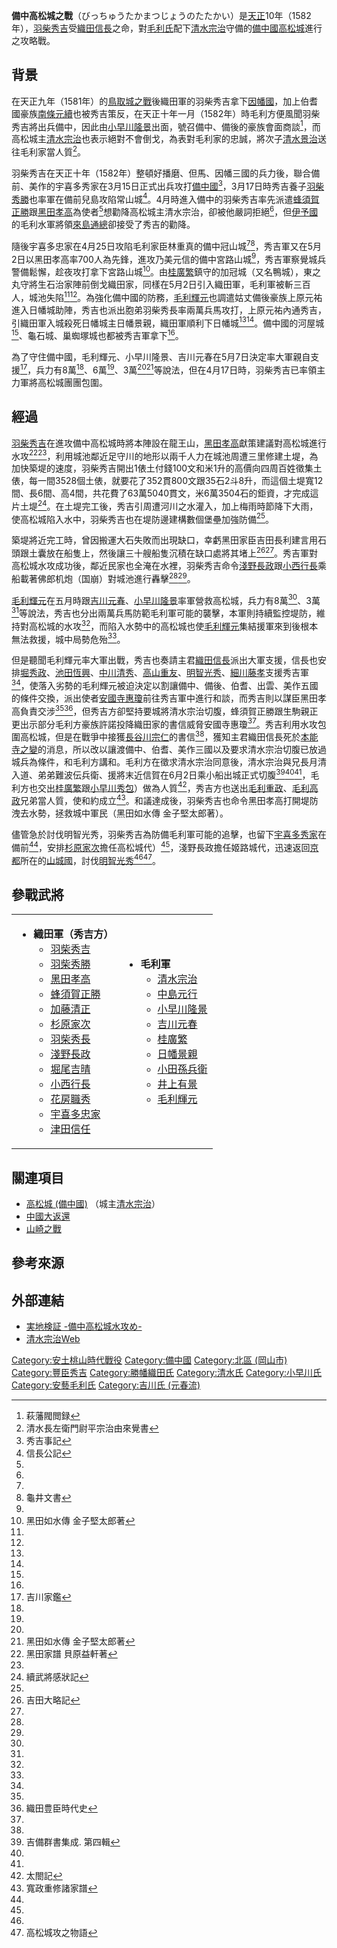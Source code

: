 {{Infobox Military Conflict|
|conflict=備中高松城之戰
|partof=[[戰國時代_(日本)|戰國時代]]
|image=[[File:Takamatsumizuseme2.jpg|300px]]
|caption=赤松之城水責之圖
|date=[[天正_(日本)|天正]]10年（1582年）4月 - 6月4日
|place=[[備中國|備中國]]高松（[[岡山縣|岡山縣]][[岡山市|岡山市]][[北區_(岡山市)|北區]]高松）
|result=秀吉軍和毛利軍講和，[[清水宗治|清水宗治]]自害
|combatant1=[[File:Oda_emblem.svg|15px]]織田軍
|combatant2=[[File:Ichimonjimitsuboshi.svg|15px]]毛利軍
|commander1=[[File:Go-shichi_no_kiri_crest.svg|15px]][[豐臣秀吉|羽柴秀吉]]
|commander2=[[清水宗治|清水宗治]]{{KIA}}<br>[[File:Ichimonjimitsuboshi.svg|15px]][[毛利輝元|毛利輝元]]<br>[[File:Hidari_mitsudomoe.svg|15px]][[小早川隆景|小早川隆景]]<br>[[File:Kuyo_(inverted).svg|15px]][[吉川元春|吉川元春]]
|strength1=2萬1千<ref name="#1">黑田如水 福本日南著</ref>3萬<ref name="#2">豐鑑</ref><br>尚未到達援軍62500(織田+明智)<br>8萬<ref>江系譜</ref><ref name="#3">毛利家日記</ref><ref name="#4">備前軍記</ref>
|strength2=1200人~5,000(含避難農民)<ref name="#1"/><br>8萬（毛利援軍）<ref name="#5">毛利秀元記</ref>、5萬<ref>豐臣秀吉譜</ref>、6萬（毛利援軍）<ref name="#6">繪本太閤記</ref>、3萬（毛利援軍）<ref name="#7">續本朝通鑑二百十</ref>
|casualties1=不明
|casualties2=不明
}}
{{Campaignbox Toyotomi}}

'''備中高松城之戰'''（びっちゅうたかまつじょうのたたかい）是[[天正_(日本)|天正]]10年（1582年），[[豐臣秀吉|羽柴秀吉]]受[[織田信長|織田信長]]之命，對[[毛利氏|毛利氏]]配下[[清水宗治|清水宗治]]守備的[[備中國|備中國]][[高松城_(備中國)|高松城]]進行之攻略戰。
==背景==
在天正九年（1581年）的[[鳥取城之戰|鳥取城之戰]]後織田軍的羽柴秀吉拿下[[因幡國|因幡國]]，加上伯耆國豪族[[南條元續|南條元續]]也被秀吉策反，在天正十年一月（1582年）時毛利方便風聞羽柴秀吉將出兵備中，因此由[[小早川隆景|小早川隆景]]出面，號召備中、備後的豪族會面商談<ref name="#8">萩藩閥閲録</ref>，而高松城主[[清水宗治|清水宗治]]也表示絕對不會倒戈，為表對毛利家的忠誠，將次子[[清水景治|清水景治]]送往毛利家當人質<ref name="#9">清水長左衛門尉平宗治由來覺書</ref>。

羽柴秀吉在天正十年（1582年）整頓好播磨、但馬、因幡三國的兵力後，聯合備前、美作的宇喜多秀家在3月15日正式出兵攻打[[備中國|備中國]]<ref name="#10">秀吉事記</ref>，3月17日時秀吉養子[[羽柴秀勝|羽柴秀勝]]也率軍在備前兒島攻陷常山城<ref name="#11">信長公記</ref>。4月時進入備中的羽柴秀吉率先派遣[[蜂須賀正勝|蜂須賀正勝]]跟[[黑田孝高|黑田孝高]]為使者<ref name="#9"/>想勸降高松城主清水宗治，卻被他嚴詞拒絕<ref name="#8"/>，但[[伊予國|伊予國]]的毛利水軍將領[[來島通總|來島通總]]卻接受了秀吉的勸降。

隨後宇喜多忠家在4月25日攻陷毛利家臣林重真的備中冠山城<ref name="#8"/><ref name="#12">龜井文書</ref>，秀吉軍又在5月2日以黑田孝高率700人為先鋒，進攻乃美元信的備中宮路山城<ref name="#3"/>，秀吉軍察覺城兵警備鬆懈，趁夜攻打拿下宮路山城<ref name="#13">黑田如水傳  金子堅太郎著</ref>。由[[桂廣繁|桂廣繁]]鎮守的加冠城（又名鴨城），東之丸守將生石治家陣前倒戈織田家，同樣在5月2日引入織田軍，毛利軍被斬三百人，城池失陷<ref name="#12"/><ref name="#3"/>。為強化備中國的防務，[[毛利輝元|毛利輝元]]也調遣姑丈備後豪族上原元祐進入日幡城助陣，秀吉也派出胞弟羽柴秀長率兩萬兵馬攻打，上原元祐內通秀吉，引織田軍入城殺死日幡城主日幡景親，織田軍順利下日幡城<ref name="#4"/><ref name="#6"/>。備中國的河屋城<ref name="#7"/>、龜石城、巢蜘塚城也都被秀吉軍拿下<ref name="#12"/>。

為了守住備中國，毛利輝元、小早川隆景、吉川元春在5月7日決定率大軍親自支援<ref>吉川家鑑</ref>，兵力有8萬<ref name="#5"/>、6萬<ref name="#6"/>、3萬<ref name="#7"/><ref>黑田如水傳 金子堅太郎著</ref>等說法，但在4月17日時，羽柴秀吉已率領主力軍將高松城團團包圍。

==經過==
[[羽柴秀吉|羽柴秀吉]]在進攻備中高松城時將本陣設在龍王山，[[黑田孝高|黑田孝高]]獻策建議對高松城進行水攻<ref>黑田家譜  貝原益軒著</ref><ref name="#13"/>，利用城池鄰近足守川的地形以兩千人力在城池周遭三里修建土堤，為加快築堤的速度，羽柴秀吉開出1俵土付錢100文和米1升的高價向四周百姓徵集土俵，每一間3528個土俵，就要花了352貫800文跟35石2斗8升，而這個土堤寬12間、長6間、高4間，共花費了63萬5040貫文，米6萬3504石的鉅資，才完成這片土堤<ref>續武將感狀記</ref>。在土堤完工後，秀吉引周遭河川之水灌入，加上梅雨時節降下大雨，使高松城陷入水中，羽柴秀吉也在堤防邊建構數個堡壘加強防備<ref name="#7"/>。

築堤將近完工時，曾因搬運大石失敗而出現缺口，幸虧黑田家臣吉田長利建言用石頭跟土囊放在船隻上，然後讓三十艘船隻沉積在缺口處將其堵上<ref>吉田大略記</ref><ref name="#13"/>。秀吉軍對高松城水攻成功後，鄰近民家也全淹在水裡，羽柴秀吉命令[[淺野長政|淺野長政]]跟[[小西行長|小西行長]]乘船載著佛郎机炮（国崩）對城池進行轟擊<ref name="#6"/><ref name="#13"/>。

[[毛利輝元|毛利輝元]]在五月時跟[[吉川元春|吉川元春]]、[[小早川隆景|小早川隆景]]率軍營救高松城，兵力有8萬<ref name="#5"/>、3萬<ref name="#7"/>等說法，秀吉也分出兩萬兵馬防範毛利軍可能的襲擊，本軍則持續監控堤防，維持對高松城的水攻<ref name="#7"/>，而陷入水勢中的高松城也使[[毛利輝元|毛利輝元]]集結援軍來到後根本無法救援，城中局勢危殆<ref name="#2"/>。

但是聽聞毛利輝元率大軍出戰，秀吉也奏請主君[[織田信長|織田信長]]派出大軍支援，信長也安排[[堀秀政|堀秀政]]、[[池田恆興|池田恆興]]、[[中川清秀|中川清秀]]、[[高山重友|高山重友]]、[[明智光秀|明智光秀]]、[[細川藤孝|細川藤孝]]支援秀吉軍<ref name="#11"/>，使落入劣勢的毛利輝元被迫決定以割讓備中、備後、伯耆、出雲、美作五國的條件交換，派出使者[[安國寺惠瓊|安國寺惠瓊]]前往秀吉軍中進行和談，而秀吉則以謀臣黑田孝高負責交涉<ref name="#1"/><ref>織田豊臣時代史</ref>，但秀吉方卻堅持要城將清水宗治切腹，蜂須賀正勝跟生駒親正更出示部分毛利方豪族許諾投降織田家的書信威脅安國寺惠瓊<ref name="#1"/>。秀吉利用水攻包圍高松城，但是在戰爭中接獲[[長谷川宗仁|長谷川宗仁]]的書信<ref name="#4"/>，獲知主君織田信長死於[[本能寺之變|本能寺之變]]的消息，所以改以讓渡備中、伯耆、美作三國以及要求清水宗治切腹已放過城兵為條件，和毛利方講和。毛利方在徵求清水宗治同意後，清水宗治與兄長月清入道、弟弟難波伝兵衛、援將末近信賀在6月2日乘小船出城正式切腹<ref>吉備群書集成. 第四輯</ref><ref name="#4"/><ref name="#10"/>，毛利方也交出[[桂廣繁|桂廣繁]]跟[[小早川秀包|小早川秀包]]）做為人質<ref>太閤記</ref>，秀吉方也送出[[毛利重政|毛利重政]]、[[毛利高政|毛利高政]]兄弟當人質，使和約成立<ref>寬政重修諸家譜</ref>。和議達成後，羽柴秀吉也命令黑田孝高打開堤防洩去水勢，拯救城中軍民（黑田如水傳 金子堅太郎著）。

儘管急於討伐明智光秀，羽柴秀吉為防備毛利軍可能的追擊，也留下[[宇喜多秀家|宇喜多秀家]]在備前<ref name="#4"/>，安排[[杉原家次|杉原家次]]擔任高松城代）<ref name="#7"/>，淺野長政擔任姬路城代，迅速返回[[京都|京都]]所在的[[山城國|山城國]]，討伐[[明智光秀|明智光秀]]<ref name="#7"/><ref>高松城攻之物語</ref>。

== 參戰武將 ==
{|
|-
|valign=top|
* '''織田軍（秀吉方）'''
** [[豐臣秀吉|羽柴秀吉]]
** [[羽柴秀勝|羽柴秀勝]]
** [[黑田孝高|黑田孝高]]
** [[蜂須賀正勝|蜂須賀正勝]]
** [[加藤清正|加藤清正]]
** [[杉原家次|杉原家次]]
** [[豐臣秀長|羽柴秀長]]
** [[淺野長政|淺野長政]]
** [[堀尾吉晴|堀尾吉晴]]
** [[小西行長|小西行長]]
** [[花房職秀|花房職秀]]
** [[宇喜多忠家|宇喜多忠家]]
** [[津田信任|津田信任]]
|valign=top|
* '''毛利軍'''
** [[清水宗治|清水宗治]]
** [[中島元行|中島元行]]
** [[小早川隆景|小早川隆景]]
** [[吉川元春|吉川元春]]
** [[桂廣繁|桂廣繁]]
** [[日幡景親|日幡景親]]
** [[小田孫兵衛|小田孫兵衛]]
** [[井上有景|井上有景]]
**[[毛利輝元|毛利輝元]]
|}

== 關連項目 ==
* [[高松城_(備中國)|高松城 (備中國)]] （城主[[清水宗治|清水宗治]]）
* [[中國大返還|中國大返還]]
* [[山崎之戰|山崎之戰]]
== 參考來源 ==
{{Reflist}}
== 外部連結 ==
{{Wikisource|ひとさしの舞}}
* [https://web.archive.org/web/20090412155523/http://www2.sanmedia.or.jp/xplus/kensyou/bittyu.htm 実地検証 -備中高松城水攻め-]
* [http://www.bitchu.jp/ 清水宗治Web] {{Wayback|url=http://www.bitchu.jp/ |date=20201026041322 }}

[[Category:安土桃山時代戰役|Category:安土桃山時代戰役]]
[[Category:備中國|Category:備中國]]
[[Category:北區_(岡山市)|Category:北區 (岡山市)]]
[[Category:豐臣秀吉|Category:豐臣秀吉]]
[[Category:勝幡織田氏|Category:勝幡織田氏]]
[[Category:清水氏|Category:清水氏]]
[[Category:小早川氏|Category:小早川氏]]
[[Category:安藝毛利氏|Category:安藝毛利氏]]
[[Category:吉川氏_(元春流)|Category:吉川氏 (元春流)]]